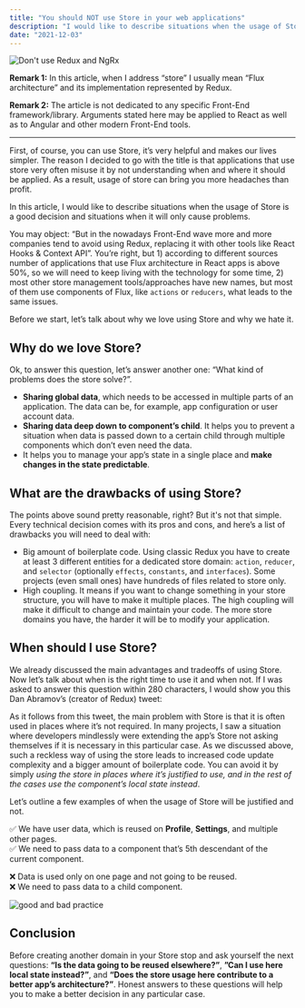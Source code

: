 ```yaml
---
title: "You should NOT use Store in your web applications"
description: "I would like to describe situations when the usage of Store is a good decision and situations when it will only cause problems"
date: "2021-12-03"
---
```


![Don't use Redux and NgRx](./hero.jpg)

**Remark 1:**
In this article, when I address “store” I usually mean “Flux architecture” and its implementation represented by Redux.

**Remark 2:**
The article is not dedicated to any specific Front-End framework/library. Arguments stated here may be applied to React as well as to Angular and other modern Front-End tools.

---

First, of course, you can use Store, it’s very helpful and makes our lives simpler. The reason I decided to go with the title is that applications that use store very often misuse it by not understanding when and where it should be applied. As a result, usage of store can bring you more headaches than profit.

In this article, I would like to describe situations when the usage of Store is a good decision and situations when it will only cause problems.

You may object: “But in the nowadays Front-End wave more and more companies tend to avoid using Redux, replacing it with other tools like React Hooks & Context API”. You’re right, but 1) according to different sources number of applications that use Flux architecture in React apps is above 50%, so we will need to keep living with the technology for some time, 2) most other store management tools/approaches have new names, but most of them use components of Flux, like `actions` or `reducers`, what leads to the same issues.

Before we start, let’s talk about why we love using Store and why we hate it.

## Why do we love Store?
Ok, to answer this question, let’s answer another one: “What kind of problems does the store solve?”.

* **Sharing global data**, which needs to be accessed in multiple parts of an application. The data can be, for example, app configuration or user account data.
* **Sharing data deep down to component’s child**. It helps you to prevent a situation when data is passed down to a certain child through multiple components which don’t even need the data.
* It helps you to manage your app’s state in a single place and **make changes in the state predictable**.

## What are the drawbacks of using Store?
The points above sound pretty reasonable, right? But it's not that simple. Every technical decision comes with its pros and cons, and here’s a list of drawbacks you will need to deal with:

* Big amount of boilerplate code. Using classic Redux you have to create at least 3 different entities for a dedicated store domain: `action`, `reducer`, and `selector` (optionally  `effects`, `constants`, and `interfaces`). Some projects (even small ones) have hundreds of files related to store only.
* High coupling. It means if you want to change something in your store structure, you will have to make it multiple places. The high coupling will make it difficult to change and maintain your code. The more store domains you have, the harder it will be to modify your application.

## When should I use Store?
We already discussed the main advantages and tradeoffs of using Store. Now let’s talk about when is the right time to use it and when not. If I was asked to answer this question within 280 characters, I would show you this Dan Abramov’s (creator of Redux) tweet:

<Tweet tweetId="1241756566048694272"></Tweet>

As it follows from this tweet, the main problem with Store is that it is often used in places where it’s not required. In many projects, I saw a situation where developers mindlessly were extending the app’s Store not asking themselves if it is necessary in this particular case. As we discussed above, such a reckless way of using the store leads to increased code update complexity and a bigger amount of boilerplate code. You can avoid it by simply *using the store in places where it’s justified to use, and in the rest of the cases use the component’s local state instead*.

Let’s outline a few examples of when the usage of Store will be justified and not.

✅ We have user data, which is reused on **Profile**, **Settings**, and multiple other pages.  
✅ We need to pass data to a component that’s 5th descendant of the current component.

❌ Data is used only on one page and not going to be reused.  
❌ We need to pass data to a child component.

![good and bad practice](./scheme.jpg)

## Conclusion
Before creating another domain in your Store stop and ask yourself the next questions: **“Is the data going to be reused elsewhere?”**, **”Can I use here local state instead?”**, and **“Does the store usage here contribute to a better app’s architecture?”**. Honest answers to these questions will help you to make a better decision in any particular case.
